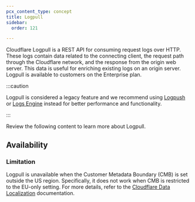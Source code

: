 ```yaml
---
pcx_content_type: concept
title: Logpull
sidebar:
  order: 121

---
```



Cloudflare Logpull is a REST API for consuming request logs over HTTP. These logs contain data related to the connecting client, the request path through the Cloudflare network, and the response from the origin web server. This data is useful for enriching existing logs on an origin server. Logpull is available to customers on the Enterprise plan.

:::caution


Logpull is considered a legacy feature and we recommend using [Logpush](/logs/about/) or [Logs Engine](/logs/r2-log-retrieval/) instead for better performance and functionality.


:::

Review the following content to learn more about Logpull.

<DirectoryListing />

## Availability

<FeatureTable id="analytics.logpull" />

### Limitation

Logpull is unavailable when the Customer Metadata Boundary (CMB) is set outside the US region. Specifically, it does not work when CMB is restricted to the EU-only setting. For more details, refer to the [Cloudflare Data Localization](/data-localization/) documentation.
